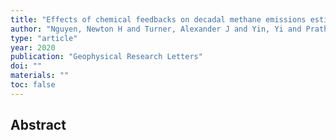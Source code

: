 ```yaml
---
title: "Effects of chemical feedbacks on decadal methane emissions estimates"
author: "Nguyen, Newton H and Turner, Alexander J and Yin, Yi and Prather, Michael J and Frankenberg, Christian"
type: "article"
year: 2020
publication: "Geophysical Research Letters"
doi: ""
materials: ""
toc: false
---
```


## Abstract


